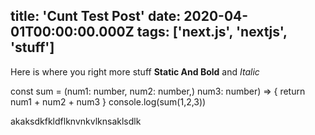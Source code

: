 
title: 'Cunt Test Post'
date: 2020-04-01T00:00:00.000Z
tags: ['next.js', 'nextjs', 'stuff']
---

Here is where you right more stuff **Static And Bold** and *Italic*

<CodeBlockWithCopy lang="ts">
const sum = (num1: number, num2: number,) num3: number) => {
  return num1 + num2 + num3
}
 console.log(sum(1,2,3))
</CodeBlockWithCopy>

akaksdkfkldflknvnkvlknsaklsdlk